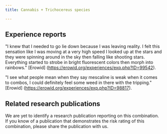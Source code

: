 ---
title: Cannabis + Trichocereus species

---

## Experience reports

"I knew that I needed to go lie down because I was leaving reality. I felt this sensation like I was moving at a very high speed I looked up at the stars and they were spinning around in the sky then falling like shooting stars. Everything started to strobe in bright fluorescent colors then morph into rainbows." [Erowid] (https://erowid.org/experiences/exp.php?ID=99542).

"I see what people mean when they say mescaline is weak when it comes to combos, I could definitely feel some weed in there with the tripping." [Erowid] (https://erowid.org/experiences/exp.php?ID=98817).

## Related research publications

We are yet to identify a research publication reporting on this combination. If you know of a publication that demonstrates the risk rating of this combination, please share the publication with us.



